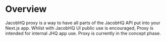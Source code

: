 # Overview
JacobHQ proxy is a way to have all parts of the JacobHQ API put into your Next.js app. Whilst with JacobHQ UI public use is encouraged, Proxy is intended for internal JHQ app use. Proxy is currently in the concept phase.